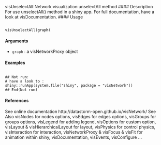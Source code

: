 
visUnselectAll Network visualization unselectAll method
#### Description
For use unselectAll() method in a shiny app. For full documentation, have a look at visDocumentation.
#### Usage
<pre><code>
visUnselectAll(graph)
</code></pre>
#### Arguments
* ``graph`` : a visNetworkProxy object

#### Examples
<pre><code>
## Not run:
# have a look to :
shiny::runApp(system.file("shiny", package = "visNetwork"))
## End(Not run)
</code></pre>

#### References
See online documentation http://datastorm-open.github.io/visNetwork/
See Also
visNodes for nodes options, visEdges for edges options, visGroups for groups options, visLegend
for adding legend, visOptions for custom option, visLayout & visHierarchicalLayout for layout,
visPhysics for control physics, visInteraction for interaction, visNetworkProxy & visFocus & visFit
for animation within shiny, visDocumentation, visEvents, visConfigure ...
